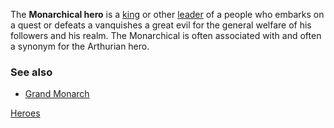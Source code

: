 {{Copy to Wiktionary}}
The '''Monarchical hero''' is a [[king]] or other [[leader]] of a people who embarks on a quest or defeats a vanquishes a great evil for the general welfare of his followers and his realm. The Monarchical is often associated with and often a synonym for the Arthurian hero.

===See also===
* [[Grand Monarch]]


[[Category:Hero|Heroes]]

{{myth-stub}}